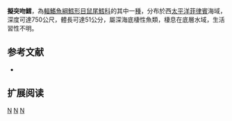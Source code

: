 {{Speciesbox 
| genus = Coryphaenoides
| species = dubius 
| status = DD
| status_system = iucn3.1
| trend = unknow
| authority = [[Smith|Smith]] & [[Radcliffe|Radcliffe]], 1912
| synonyms = *''Macrourus dubius '', Smith & Radcliffe, 1912 
}}
'''擬突吻鱈'''，為[[輻鰭魚綱|輻鰭魚綱]][[鱈形目|鱈形目]][[鼠尾鱈科|鼠尾鱈科]]的其中一[[種|種]]，分布於西[[太平洋|太平洋]][[菲律賓|菲律賓]]海域，深度可達750公尺，體長可達51公分，屬深海底棲性魚類，棲息在底層水域，生活習性不明。

==参考文献==
*{{FishBase_species|genus=Coryphaenoides|species=dubius|year=2015|month=12}}

== 扩展阅读 ==
{{refbegin}}
{{wikispecies-inline|Coryphaenoides dubius|擬突吻鱈}}
{{refend}}
{{Taxonbar|from=Q2404050}}

[[Category:IUCN红色名录数据缺乏物种|N]]
[[Category:食用魚|N]]
[[Category:突吻鱈屬|N]]


{{鱈形目小作品}}